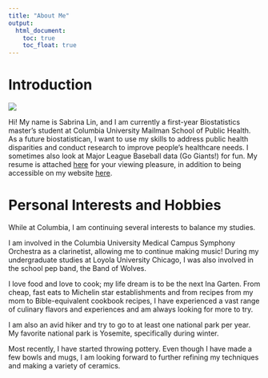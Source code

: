```yaml
---
title: "About Me"
output: 
  html_document:
    toc: true
    toc_float: true
---
```

# Introduction

![](Xian.jpg)

Hi! My name is Sabrina Lin, and I am currently a first-year Biostatistics master's student at Columbia University Mailman School of Public Health. As a future biostatistican, I want to use my skills to address public health disparities and conduct research to improve people's healthcare needs. I sometimes also look at Major League Baseball data (Go Giants!) for fun. My resume is attached [here](Resume_10_10_19.pdf) for your viewing pleasure, in addition to being accessible on my website [here](resume.html). 

# Personal Interests and Hobbies 

While at Columbia, I am continuing several interests to balance my studies.

I am involved in the Columbia University Medical Campus Symphony Orchestra as a clarinetist, allowing me to continue making music! During my undergraduate studies at Loyola University Chicago, I was also involved in the school pep band, the Band of Wolves. 

I love food and love to cook; my life dream is to be the next Ina Garten. From cheap, fast eats to Michelin star establishments and from recipes from my mom to Bible-equivalent cookbook recipes, I have experienced a vast range of culinary flavors and experiences and am always looking for more to try. 

I am also an avid hiker and try to go to at least one national park per year. My favorite national park is Yosemite, specifically during winter. 

Most recently, I have started throwing pottery. Even though I have made a few bowls and mugs, I am looking forward to further refining my techniques and making a variety of ceramics. 


